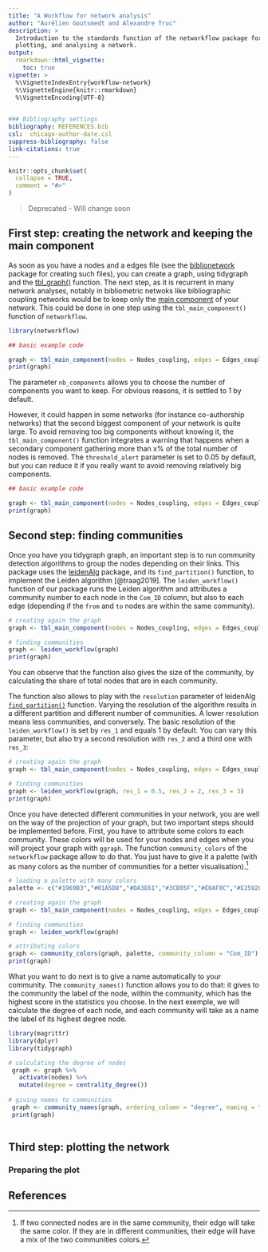 ```yaml
---
title: "A Workflow for network analysis"
author: "Aurélien Goutsmedt and Alexandre Truc"
description: >
  Introduction to the standards function of the networkflow package for building, manipulating
  plotting, and analysing a network.
output: 
  rmarkdown::html_vignette:
    toc: true
vignette: >
  %\VignetteIndexEntry{workflow-network}
  %\VignetteEngine{knitr::rmarkdown}
  %\VignetteEncoding{UTF-8}
  

### Bibliography settings
bibliography: REFERENCES.bib
csl:  chicago-author-date.csl
suppress-bibliography: false
link-citations: true
---
```


```r
knitr::opts_chunk$set(
  collapse = TRUE,
  comment = "#>"
)
```

> Deprecated - Will change soon

## First step: creating the network and keeping the main component

As soon as you have a nodes and a edges file (see the [biblionetwork](https://github.com/agoutsmedt/biblionetwork) package for creating such files), you can create a graph, using tidygraph and the [tbl_graph()](https://rdrr.io/cran/tidygraph/man/tbl_graph.html) function. The next step, as it is recurrent in many network analyses, notably in bibliometric netwoks like bibliographic coupling networks would be to keep only the [main component](https://en.wikipedia.org/wiki/Component_(graph_theory)) of your network. This could be done in one step using the `tbl_main_component()` function of `networkflow`. 

```r
library(networkflow)

## basic example code

graph <- tbl_main_component(nodes = Nodes_coupling, edges = Edges_coupling, directed = FALSE, node_key = "ItemID_Ref", nb_components = 1)
print(graph)

```

The parameter `nb_components` allows you to choose the number of components you want to keep. For obvious reasons, it is settled to 1 by default. 

However, it could happen in some networks (for instance co-authorship networks) that the second biggest component of your network is quite large. To avoid removing too big components without knowing it, the `tbl_main_component()` function integrates a warning that happens when a secondary component gathering more than x% of the total number of nodes is removed. The `threshold_alert` parameter is set to 0.05 by default, but you can reduce it if you really want to avoid removing relatively big components.

```r

## basic example code

graph <- tbl_main_component(nodes = Nodes_coupling, edges = Edges_coupling, directed = FALSE, node_key = "ItemID_Ref", threshold_alert = 0.001)
print(graph)

```

## Second step: finding communities

Once you have you tidygraph graph, an important step is to run community detection algorithms to group the nodes depending on their links. This package uses the [leidenAlg](https://cran.r-project.org/web/packages/leidenAlg/index.html) package, and its `find_partition()` function, to implement the Leiden algorithm [@traag2019]. The `leiden_workflow()` function of our package runs the Leiden algorithm and attributes a community number to each node in the `Com_ID` column, but also to each edge (depending if the `from` and `to` nodes are within the same community). 

```r

# creating again the graph
graph <- tbl_main_component(nodes = Nodes_coupling, edges = Edges_coupling, directed = FALSE, node_key = "ItemID_Ref", nb_components = 1)

# finding communities
graph <- leiden_workflow(graph)
print(graph)

```

You can observe that the function also gives the size of the community, by calculating the share of total nodes that are in each community.

The function also allows to play with the `resolution` parameter of leidenAlg [`find_partition()`]() function. Varying the resolution of the algorithm results in a different partition and different number of communities. A lower resolution means less communities, and conversely. The basic resolution of the `leiden_workflow()` is set by `res_1` and equals 1 by default. You can vary this parameter, but also try a second resolution with `res_2` and a third one with `res_3`:

```r

# creating again the graph
graph <- tbl_main_component(nodes = Nodes_coupling, edges = Edges_coupling, directed = FALSE, node_key = "ItemID_Ref", nb_components = 1)

# finding communities
graph <- leiden_workflow(graph, res_1 = 0.5, res_2 = 2, res_3 = 3)
print(graph)

```

Once you have detected different communities in your network, you are well on the way of the projection of your graph, but two important steps should be implemented before. First, you have to attribute some colors to each community. These colors will be used for your nodes and edges when you will project your graph with `ggraph`. The function `community_colors` of the `networkflow` package allow to do that. You just have to give it a palette (with as many colors as the number of communities for a better visualisation).^[If two connected nodes are in the same community, their edge will take the same color. If they are in different communities, their edge will have a mix of the two communities colors.] 

```r
# loading a palette with many colors
palette <- c("#1969B3","#01A5D8","#DA3E61","#3CB95F","#E0AF0C","#E25920","#6C7FC9","#DE9493","#CD242E","#6F4288","#B2EEF8","#7FF6FD","#FDB8D6","#8BF9A9","#FEF34A","#FEC57D","#DAEFFB","#FEE3E1","#FBB2A7","#EFD7F2","#5CAADA","#37D4F5","#F5779B","#62E186","#FBDA28","#FB8F4A","#A4B9EA","#FAC2C0","#EB6466","#AD87BC","#0B3074","#00517C","#871B2A","#1A6029","#7C4B05","#8A260E","#2E3679","#793F3F","#840F14","#401C56","#003C65","#741A09","#602A2A","#34134A","#114A1B","#27DDD1","#27DD8D","#4ADD27","#D3DD27","#DDA427","#DF2935","#DD27BC","#BA27DD","#3227DD","#2761DD","#27DDD1")

# creating again the graph
graph <- tbl_main_component(nodes = Nodes_coupling, edges = Edges_coupling, directed = FALSE, node_key = "ItemID_Ref", nb_components = 1)

# finding communities
graph <- leiden_workflow(graph)

# attributing colors
graph <- community_colors(graph, palette, community_column = "Com_ID")
print(graph)
```

What you want to do next is to give a name automatically to your community. The `community_names()` function allows you to do that: it gives to the community the label of the node, within the community, which has the highest score in the statistics you choose. In the next exemple, we will calculate the degree of each node, and each community will take as a name the label of its highest degree node.

```r

library(magrittr)
library(dplyr)
library(tidygraph)

# calculating the degree of nodes
 graph <- graph %>%
   activate(nodes) %>%
   mutate(degree = centrality_degree())
 
# giving names to communities
 graph <- community_names(graph, ordering_column = "degree", naming = "Author_date", community_column = "Com_ID")
 print(graph)
 
```


## Third step: plotting the network

### Preparing the plot



## References
